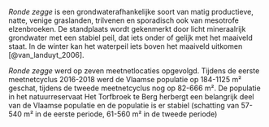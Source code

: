 *Ronde zegge* is een grondwaterafhankelijke soort van matig productieve, natte, venige graslanden, trilvenen en sporadisch ook van mesotrofe elzenbroeken.
De standplaats wordt gekenmerkt door licht mineraalrijk grondwater met een stabiel peil, dat iets onder of gelijk met het maaiveld staat.
In de winter kan het waterpeil iets boven het maaiveld uitkomen [@van_landuyt_2006].

*Ronde zegge* werd op zeven meetnetlocaties opgevolgd.
Tijdens de eerste meetnetcyclus 2016-2018 werd de Vlaamse populatie op 184-1125 m² geschat, tijdens de tweede meetnetcyclus nog op 82-666 m².
De populatie in het natuurreservaat Het Torfbroek te Berg herbergt een belangrijk deel van de Vlaamse populatie en de populatie is er stabiel (schatting van 57-540 m² in de eerste periode, 61-560 m² in de tweede periode)
